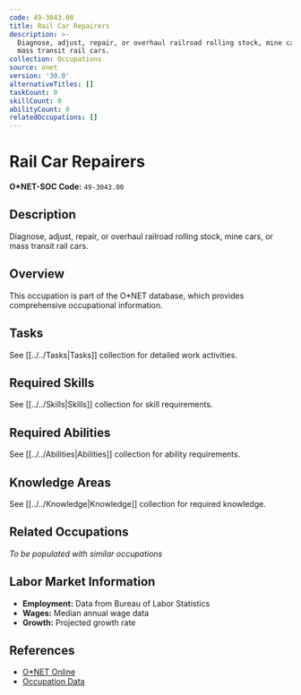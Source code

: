 ```yaml
---
code: 49-3043.00
title: Rail Car Repairers
description: >-
  Diagnose, adjust, repair, or overhaul railroad rolling stock, mine cars, or
  mass transit rail cars.
collection: Occupations
source: onet
version: '30.0'
alternativeTitles: []
taskCount: 0
skillCount: 0
abilityCount: 0
relatedOccupations: []
---
```

# Rail Car Repairers

**O*NET-SOC Code:** `49-3043.00`

## Description

Diagnose, adjust, repair, or overhaul railroad rolling stock, mine cars, or mass transit rail cars.

## Overview

This occupation is part of the O*NET database, which provides comprehensive occupational information.

## Tasks

See [[../../Tasks|Tasks]] collection for detailed work activities.

## Required Skills

See [[../../Skills|Skills]] collection for skill requirements.

## Required Abilities

See [[../../Abilities|Abilities]] collection for ability requirements.

## Knowledge Areas

See [[../../Knowledge|Knowledge]] collection for required knowledge.

## Related Occupations

*To be populated with similar occupations*

## Labor Market Information

- **Employment:** Data from Bureau of Labor Statistics
- **Wages:** Median annual wage data
- **Growth:** Projected growth rate

## References

- [O*NET Online](https://www.onetonline.org/link/summary/49-3043.00)
- [Occupation Data](https://www.onetcenter.org/)
